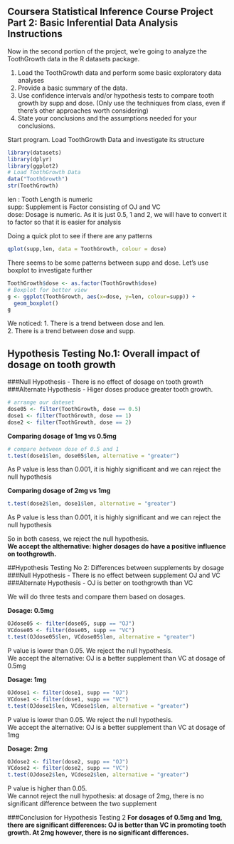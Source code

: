 ## Coursera Statistical Inference Course Project Part 2: Basic Inferential Data Analysis Instructions

Now in the second portion of the project, we're going to analyze the ToothGrowth data in the R datasets package.

1. Load the ToothGrowth data and perform some basic exploratory data analyses
2. Provide a basic summary of the data.
3. Use confidence intervals and/or hypothesis tests to compare tooth growth by supp and dose. (Only use the techniques from class, even if there's other approaches worth considering)
4. State your conclusions and the assumptions needed for your conclusions.

Start program.  Load ToothGrowth Data and investigate its structure
```r
library(datasets)
library(dplyr)
library(ggplot2)
# Load ToothGrowth Data
data("ToothGrowth")
str(ToothGrowth)
```

len : Tooth Length is numeric  
supp: Supplement is Factor consisting of OJ and VC  
dose: Dosage is numeric.  As it is just 0.5, 1 and 2, we will have to convert it to factor so that it is easier for analysis  

Doing a quick plot to see if there are any patterns
```r
qplot(supp,len, data = ToothGrowth, colour = dose)
```

There seems to be some patterns between supp and dose.  Let's use boxplot to investigate further

```r
ToothGrowth$dose <- as.factor(ToothGrowth$dose)
# Boxplot for better view
g <- ggplot(ToothGrowth, aes(x=dose, y=len, colour=supp)) + 
  geom_boxplot()
g
```

We noticed:
1. There is a trend between dose and len.  
2. There is a trend between dose and supp.

## Hypothesis Testing No.1: Overall impact of dosage on tooth growth
###Null Hypothesis - There is no effect of dosage on tooth growth
###Alternate Hypothesis - Higer doses produce greater tooth growth. 

```r
# arrange our dateset
dose05 <- filter(ToothGrowth, dose == 0.5)
dose1 <- filter(ToothGrowth, dose == 1)
dose2 <- filter(ToothGrowth, dose == 2)
```
**Comparing dosage of 1mg vs 0.5mg**
```r
# compare between dose of 0.5 and 1
t.test(dose1$len, dose05$len, alternative = "greater")
```
As P value is less than 0.001, it is highly significant and we can reject the null hypothesis

**Comparing dosage of 2mg vs 1mg**
```r
t.test(dose2$len, dose1$len, alternative = "greater")
```
As P value is less than 0.001, it is highly significant and we can reject the null hypothesis

So in both casess, we reject the null hypothesis.  
**We accept the althernative: higher dosages do have a positive influence on toothgrowth. **

##Hypothesis Testing No 2: Differences between supplements by dosage
###Null Hypothesis - There is no effect between supplement OJ and VC
###Alternate Hypothesis - OJ is better on toothgrowth than VC

We will do three tests and compare them based on dosages.

**Dosage: 0.5mg**
```r
OJdose05 <- filter(dose05, supp == "OJ")
VCdose05 <- filter(dose05, supp == "VC")
t.test(OJdose05$len, VCdose05$len, alternative = "greater")
```
P value is lower than 0.05.  We reject the null hypothesis.  
We accept the alternative: OJ is a better supplement than VC at dosage of 0.5mg

**Dosage: 1mg**
```r
OJdose1 <- filter(dose1, supp == "OJ")
VCdose1 <- filter(dose1, supp == "VC")
t.test(OJdose1$len, VCdose1$len, alternative = "greater")
```
P value is lower than 0.05.  We reject the null hypothesis.  
We accept the alternative: OJ is a better supplement than VC at dosage of 1mg

**Dosage: 2mg**
```r
OJdose2 <- filter(dose2, supp == "OJ")
VCdose2 <- filter(dose2, supp == "VC")
t.test(OJdose2$len, VCdose2$len, alternative = "greater")
```
P value is higher than 0.05.  
We cannot reject the null hypothesis: at dosage of 2mg, there is no significant difference between the two supplement  

###Conclusion for Hypothesis Testing 2
**For dosages of 0.5mg and 1mg, there are significant differences: OJ is better than VC in promoting tooth growth.  At 2mg however, there is no significant differences.**

